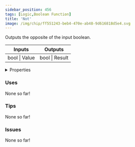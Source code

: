 ```yaml
---
sidebar_position: 456
tags: [Logic,Boolean Function]
title: 'Not'
image: /img/chip/ff551243-beb4-470e-ab48-9d616818d5e4.svg
---
```


Outputs the opposite of the input boolean.



<IChip uuid="ff551243-beb4-470e-ab48-9d616818d5e4"/>

<table><thead><tr><th>Inputs</th><th>Outputs</th></tr></thead><tbody><tr><td>bool | Value</td><td>bool | Result</td></tr></tbody></table>

<details>
  <summary>Properties</summary>
  <div>
    <div>
    <table>
      <tbody>
        <tr>
          <td>Is beta required?</td>
          <td>No</td>
        </tr>
        <tr>
          <td>Is chip a trolling risk?</td>
          <td>No</td>
        </tr>
        <tr>
          <td>Is chip a role assignment risk?</td>
          <td>No</td>
        </tr>
        <tr>
          <td>Chip UUID</td>
          <td>ff551243-beb4-470e-ab48-9d616818d5e4</td>
        </tr>
        <tr>
          <td>Room availability</td>
          <td>Available everywhere</td>
        </tr>
      </tbody>
    </table>
    </div>
  </div>
</details>

### Uses

None so far!

### Tips

None so far!

### Issues

None so far!